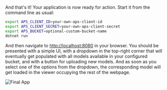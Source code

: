 And that's it! Your application is now ready for action. Start it from the command line as usual:

```bash
export APS_CLIENT_ID=your-own-aps-client-id
export APS_CLIENT_SECRET=your-own-aps-client-secret
export APS_BUCKET=optional-custom-bucket-name
dotnet run
```

And then navigate to [http://localhost:8080](http://localhost:8080) in your browser. You should be
presented with a simple UI, with a dropdown in the top-right corner that will eventually get populated
with all models available in your configured bucket, and with a button for uploading new models.
And as soon as you select one of the options from the dropdown, the corresponding model will get loaded
in the viewer occupying the rest of the webpage.

![Final App](./final-app.webp)
